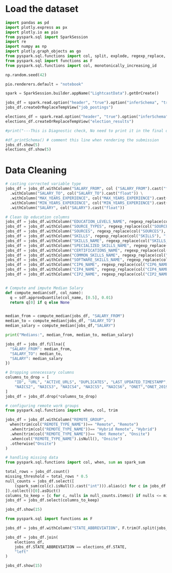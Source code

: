 
# Load the dataset

```python
import pandas as pd
import plotly.express as px
import plotly.io as pio
from pyspark.sql import SparkSession
import re
import numpy as np
import plotly.graph_objects as go
from pyspark.sql.functions import col, split, explode, regexp_replace, transform, when
from pyspark.sql import functions as F
from pyspark.sql.functions import col, monotonically_increasing_id

np.random.seed(42)

pio.renderers.default = "notebook"

spark = SparkSession.builder.appName("LightcastData").getOrCreate()

jobs_df = spark.read.option("header", "true").option("inferSchema", "true").option("multiLine","true").option("escape", "\"").csv("./data/lightcast_job_postings.csv")
jobs_df.createOrReplaceTempView("job_postings")

elections_df = spark.read.option("header", "true").option("inferSchema", "true").option("multiLine","true").option("escape", "\"").csv("./data/2024_election_results.csv")
elections_df.createOrReplaceTempView("election_results")

#print("---This is Diagnostic check, No need to print it in the final doc---")

#df.printSchema() # comment this line when rendering the submission
jobs_df.show(5)
elections_df.show(5)

```

# Data Cleaning

```python
# casting corrected variable type
jobs_df = jobs_df.withColumn("SALARY_FROM", col ("SALARY_FROM").cast("float"))\
  .withColumn("SALARY_TO", col("SALARY_TO").cast("float")) \
  .withColumn("MAX_YEARS_EXPERIENCE", col("MAX_YEARS_EXPERIENCE").cast("float"))\
  .withColumn("MIN_YEARS_EXPERIENCE", col("MIN_YEARS_EXPERIENCE").cast("float"))\
  .withColumn("SALARY", col("SALARY").cast("float"))

# Clean Up education columns
jobs_df = jobs_df.withColumn("EDUCATION_LEVELS_NAME", regexp_replace(col("EDUCATION_LEVELS_NAME"), "[\n\r]", ""))
jobs_df = jobs_df.withColumn("SOURCE_TYPES", regexp_replace(col("SOURCE_TYPES"), "[\n\r]", ""))
jobs_df = jobs_df.withColumn("SOURCES", regexp_replace(col("SOURCES"), "[\n\r]", ""))
jobs_df = jobs_df.withColumn("SKILLS", regexp_replace(col("SKILLS"), "[\n\r]", ""))
jobs_df = jobs_df.withColumn("SKILLS_NAME", regexp_replace(col("SKILLS_NAME"), "[\n\r]", ""))
jobs_df = jobs_df.withColumn("SPECIALIZED_SKILLS_NAME", regexp_replace(col("SPECIALIZED_SKILLS_NAME"), "[\n\r]", ""))
jobs_df = jobs_df.withColumn("CERTIFICATIONS_NAME", regexp_replace(col("CERTIFICATIONS_NAME"), "[\n\r]", ""))
jobs_df = jobs_df.withColumn("COMMON_SKILLS_NAME", regexp_replace(col("COMMON_SKILLS_NAME"), "[\n\r]", ""))
jobs_df = jobs_df.withColumn("SOFTWARE_SKILLS_NAME", regexp_replace(col("SOFTWARE_SKILLS_NAME"), "[\n\r]", ""))
jobs_df = jobs_df.withColumn("CIP6_NAME", regexp_replace(col("CIP6_NAME"), "[\n\r]", ""))
jobs_df = jobs_df.withColumn("CIP4_NAME", regexp_replace(col("CIP4_NAME"), "[\n\r]", ""))
jobs_df = jobs_df.withColumn("CIP2_NAME", regexp_replace(col("CIP2_NAME"), "[\n\r]", ""))


# Compute and impute Median Salary
def compute_median(sdf, col_name):
  q = sdf.approxQuantile(col_name, [0.5], 0.01)
  return q[0] if q else None


median_from = compute_median(jobs_df, "SALARY_FROM")
median_to = compute_median(jobs_df, "SALARY_TO")
median_salary = compute_median(jobs_df,"SALARY")

print("Medians:", median_from, median_to, median_salary)

jobs_df = jobs_df.fillna({
  "SALARY_FROM": median_from,
  "SALARY_TO": median_to,
  "SALARY": median_salary
})

# Dropping unnecessary columns
columns_to_drop = [
    "ID", "URL", "ACTIVE_URLS", "DUPLICATES", "LAST_UPDATED_TIMESTAMP", "COMPANY","STATE","COUNTY_OUTGOING","COUNTY_INCOMMING","MSA_OUTGOING","MSA_INCOMING",
    "NAICS2", "NAICS3", "NAICS4", "NAICS5", "NAICS6", "ONET","ONET_2019","CIP6","CIP4","CIP2","SOC_2021_2","SOC_2021_3","SOC_2021_4","SOC_2021_5","SOC_2", "SOC_3", "SOC_4","SOC_5", "NAICS_2022_2","NAICS_2022_3","NAICS_2022_4","NAICS_2022_5","NAICS_2022_6","CITY","COUNTY","MSA","COUNTY_INCOMING"
]
jobs_df = jobs_df.drop(*columns_to_drop)

# configuring remote work groups
from pyspark.sql.functions import when, col, trim

jobs_df = jobs_df.withColumn("REMOTE_GROUP",
  when(trim(col("REMOTE_TYPE_NAME"))== "Remote", "Remote")
  .when(trim(col("REMOTE_TYPE_NAME"))== "Hybrid Remote", "Hybrid")
  .when(trim(col("REMOTE_TYPE_NAME"))== "Not Remote", "Onsite")
  .when(col("REMOTE_TYPE_NAME").isNull(), "Onsite")
  .otherwise("Onsite")
)

# handling missing data
from pyspark.sql.functions import col, when, sum as spark_sum

total_rows = jobs_df.count()
missing_threshold = total_rows * 0.5
null_counts = jobs_df.select([
    (spark_sum(col(c).isNull().cast("int"))).alias(c) for c in jobs_df.columns
]).collect()[0].asDict()
columns_to_keep = [c for c, nulls in null_counts.items() if nulls <= missing_threshold]
jobs_df = jobs_df.select(columns_to_keep)

jobs_df.show(15)

```


```python
from pyspark.sql import functions as F

jobs_df = jobs_df.withColumn("STATE_ABBREVIATION", F.trim(F.split(jobs_df["COUNTY_NAME"], ",").getItem(1)))

jobs_df = jobs_df.join(
    elections_df,
    jobs_df.STATE_ABBREVIATION == elections_df.STATE,
    "left"
)

jobs_df.show(15)
```

